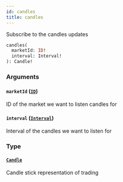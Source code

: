 ```yaml
---
id: candles
title: candles
---
```



Subscribe to the candles updates

```graphql
candles(
  marketId: ID!
  interval: Interval!
): Candle!
```


### Arguments

#### `marketId` ([`ID`](/docs/mainnet/graphql/scalars/id))

ID of the market we want to listen candles for


#### `interval` ([`Interval`](/docs/mainnet/graphql/enums/interval))

Interval of the candles we want to listen for


### Type

#### [`Candle`](/docs/mainnet/graphql/objects/candle) 

Candle stick representation of trading




